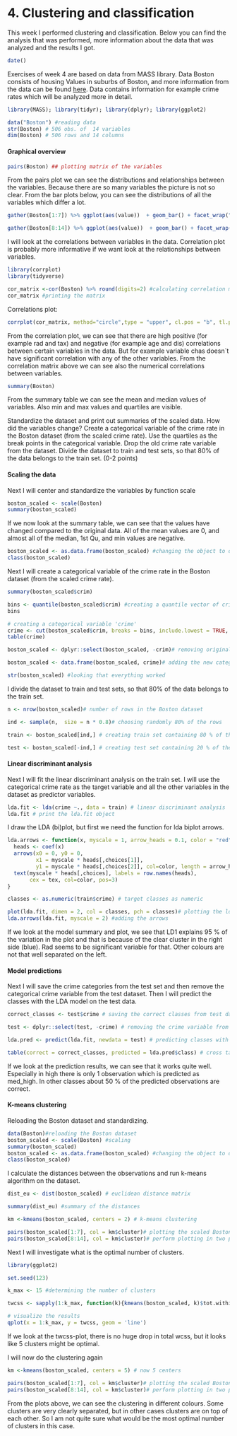 # 4. Clustering and classification

This week I performed clustering and classification. Below you can find the analysis that was performed, more information about the data that was analyzed and the results I got.

```r
date()

```

Exercises of week 4 are based on data from MASS library. Data Boston consists of housing Values in suburbs of Boston, and more information from the data can be found [here](https://stat.ethz.ch/R-manual/R-devel/library/MASS/html/Boston.html). Data contains information for example crime rates which will be analyzed more in detail. 

```r
library(MASS); library(tidyr); library(dplyr); library(ggplot2)
```

```r
data("Boston") #reading data
str(Boston) # 506 obs. of  14 variables
dim(Boston) # 506 rows and 14 columns
```

#### Graphical overview

```r
pairs(Boston) ## plotting matrix of the variables
```

From the pairs plot we can see the distributions and relationships between the variables. Because there are so many variables the picture is not so clear. From the bar plots below, you can see the distributions of all the variables which differ a lot. 

```r
gather(Boston[1:7]) %>% ggplot(aes(value))  + geom_bar() + facet_wrap("key", scales = "free")
```


```r
gather(Boston[8:14]) %>% ggplot(aes(value))  + geom_bar() + facet_wrap("key", scales = "free")
```

I will look at the correlations between variables in the data. Correlation plot is probably more informative if we want look at the relationships between variables. 

```r
library(corrplot) 
library(tidyverse)
```
```r
cor_matrix <-cor(Boston) %>% round(digits=2) #calculating correlation matrix
cor_matrix #printing the matrix

```

Correlations plot:

```r
corrplot(cor_matrix, method="circle",type = "upper", cl.pos = "b", tl.pos = "d", tl.cex = 0.6 )
```

From the correlation plot, we can see that there are high positive (for example rad and tax) and negative (for example age and dis) correlations between certain variables in the data. But for example variable chas doesn´t have significant correlation with any of the other variables. From the correlation matrix above we can see also the numerical correlations between variables. 

```r
summary(Boston)
```

From the summary table we can see the mean and median values of variables. Also min and max values and quartiles are visible. 

Standardize the dataset and print out summaries of the scaled data. How did the variables change? Create a categorical variable of the crime rate in the Boston dataset (from the scaled crime rate). Use the quartiles as the break points in the categorical variable. Drop the old crime rate variable from the dataset. Divide the dataset to train and test sets, so that 80% of the data belongs to the train set. (0-2 points)

#### Scaling the data

Next I will center and standardize the variables by function scale

```r
boston_scaled <- scale(Boston)
summary(boston_scaled)
```

If we now look at the summary table, we can see that the values have changed compared to the original data. All of the mean values are 0, and almost all of the median, 1st Qu, and min values are negative. 

```r
boston_scaled <- as.data.frame(boston_scaled) #changing the object to data frame
class(boston_scaled)
```

Next I will create a categorical variable of the crime rate in the Boston dataset (from the scaled crime rate).

```r
summary(boston_scaled$crim)
```


```r
bins <- quantile(boston_scaled$crim) #creating a quantile vector of crim and printing it
bins
```

```r
# creating a categorical variable 'crime'
crime <- cut(boston_scaled$crim, breaks = bins, include.lowest = TRUE, label=c("low", "med_low", "med_high", "high"))
table(crime)
```

```r

boston_scaled <- dplyr::select(boston_scaled, -crim)# removing original crim from the dataset

boston_scaled <- data.frame(boston_scaled, crime)# adding the new categorical value to scaled data

str(boston_scaled) #looking that everything worked
```

I divide the dataset to train and test sets, so that 80% of the data belongs to the train set.

```r
n <- nrow(boston_scaled)# number of rows in the Boston dataset 

ind <- sample(n,  size = n * 0.8)# choosing randomly 80% of the rows

train <- boston_scaled[ind,] # creating train set containing 80 % of the data

test <- boston_scaled[-ind,] # creating test set containing 20 % of the data

```

#### Linear discriminant analysis

Next I will fit the linear discriminant analysis on the train set. I will use the categorical crime rate as the target variable and all the other variables in the dataset as predictor variables. 

```r

lda.fit <- lda(crime ~., data = train) # linear discriminant analysis
lda.fit # print the lda.fit object
```

I draw the LDA (bi)plot, but first we need the function for lda biplot arrows.

```r
lda.arrows <- function(x, myscale = 1, arrow_heads = 0.1, color = "red", tex = 0.75, choices = c(1,2)){
  heads <- coef(x)
  arrows(x0 = 0, y0 = 0, 
         x1 = myscale * heads[,choices[1]], 
         y1 = myscale * heads[,choices[2]], col=color, length = arrow_heads)
  text(myscale * heads[,choices], labels = row.names(heads), 
       cex = tex, col=color, pos=3)
}

classes <- as.numeric(train$crime) # target classes as numeric
```

```r

plot(lda.fit, dimen = 2, col = classes, pch = classes)# plotting the lda results
lda.arrows(lda.fit, myscale = 2) #adding the arrows
```

If we look at the model summary and plot, we see that LD1 explains 95 % of the variation in the plot and that is because of the clear cluster in the right side (blue). Rad seems to be significant variable for that. Other colours are not that well separated on the left.

#### Model predictions

Next I will save the crime categories from the test set and then remove the categorical crime variable from the test dataset. Then I will predict the classes with the LDA model on the test data. 


```r
correct_classes <- test$crime # saving the correct classes from test data

test <- dplyr::select(test, -crime) # removing the crime variable from test data
```

```r
lda.pred <- predict(lda.fit, newdata = test) # predicting classes with test data

table(correct = correct_classes, predicted = lda.pred$class) # cross tabulating the results
```

If we look at the prediction results, we can see that it works quite well. Especially in high there is only 1 observation which is predicted as med_high. In other classes about 50 % of the predicted observations are correct.

#### K-means clustering

Reloading the Boston dataset and standardizing. 

 
```r
data(Boston)#reloading the Boston dataset
boston_scaled <- scale(Boston) #scaling
summary(boston_scaled)
boston_scaled <- as.data.frame(boston_scaled) #changing the object to data frame
class(boston_scaled)

```

I calculate the distances between the observations and run k-means algorithm on the dataset. 

```r

dist_eu <- dist(boston_scaled) # euclidean distance matrix

summary(dist_eu) #summary of the distances


```

```r
km <-kmeans(boston_scaled, centers = 2) # k-means clustering

pairs(boston_scaled[1:7], col = km$cluster)# plotting the scaled Boston dataset with clusters 
pairs(boston_scaled[8:14], col = km$cluster)# perform plotting in two parts so that plots are easier to look at
```

Next I will investigate what is the optimal number of clusters. 

```r
library(ggplot2)
```
```r
set.seed(123)
```
```r
k_max <- 15 #determining the number of clusters
```

```r

twcss <- sapply(1:k_max, function(k){kmeans(boston_scaled, k)$tot.withinss}) # calculate the total within sum of squares

# visualize the results
qplot(x = 1:k_max, y = twcss, geom = 'line')
```

If we look at the twcss-plot, there is no huge drop in total wcss, but it looks like 5 clusters might be optimal. 

I will now do the clustering again

```r
km <-kmeans(boston_scaled, centers = 5) # now 5 centers

pairs(boston_scaled[1:7], col = km$cluster)# plotting the scaled Boston dataset with clusters 
pairs(boston_scaled[8:14], col = km$cluster)# perform plotting in two parts so that plots are easier to look at
```

From the plots above, we can see the clustering in different colours. Some clusters are very clearly separated, but in other cases clusters are on top of each other. So I am not quite sure what would be the most optimal number of clusters in this case. 








